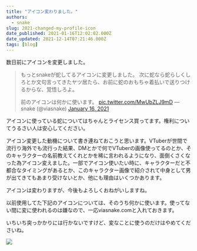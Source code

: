 ```yaml
---
title: "アイコン変わりました。"
authors:
  - snake
slug: 2021-changed-my-profile-icon
date_published: 2021-01-16T12:02:02.000Z
date_updated: 2021-12-14T07:21:46.000Z
tags: [blog]
---
```


数日前にアイコンを変更しました。

> もっとsnakeが蛇してるアイコンに変更しました。
> 次に蛇なら蛇らしくしろとか文句言ってきたヤツ居たら、お前に蛇のおもちゃ着払いで送りつけるからな、覚悟しろよ。
> 
> 前のアイコンは何かに使います。 [pic.twitter.com/MwUbZLJ9mD](https://t.co/MwUbZLJ9mD)
> &mdash; snake (@viasnake) [January 16, 2021](https://twitter.com/viasnake/status/1350408402485198852?ref_src=twsrc%5Etfw)

アイコンに使っている蛇についてはちゃんとライセンス買ってます。権利についてうるさい人は安心してください。

アイコン変更した動機について書き連ねておこうと思います。VTuberが世間で流行り海外でも流行った結果、DMとかで何でVTuberの画像使ってるのとか、そのキャラクターの名前教えてくれとかを稀に言われるようになり、面倒くさくなった為アイコン変えました。一部でアイコン使いたい時に、キャラクターだと不都合なタイミングがあるとか、このキャラクター画像で紹介されて中身として男が出てきてもあまり受けないとか、他にも理由はいくつかあります。

アイコンは変わりますが、今後もよろしくおねがいしますね。

以前使用してた下記のアイコンについては、そのうち何かに使います。使ってない間に変に使われるのは嫌なので、一応viasnake.comと入れておきます。

いちいち突っかかりには行かないですけど、変なことに使うのだけはやめてくださいね。

![](https://i.imgur.com/U2QAFS4.jpg)
